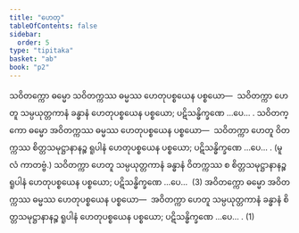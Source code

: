 ```yaml
---
title: "ဟေတု"
tableOfContents: false
sidebar:
  order: 5
type: "tipitaka"
basket: "ab"
book: "p2"
---
```



<DynamicBreadcrumb />

<Division number="116" book="p2" e="ch" v="38" p="604">

<Paragraph number="4324" book="p2">
သဝိတက္ကော ဓမ္မော သဝိတက္ကဿ ဓမ္မဿ ဟေတုပစ္စယေန ပစ္စယော—  သဝိတက္ကာ ဟေတူ သမ္ပယုတ္တကာနံ ခန္ဓာနံ ဟေတုပစ္စယေန ပစ္စယော; ပဋိသန္ဓိက္ခဏေ …ပေ… . သဝိတက္ကော ဓမ္မော အဝိတက္ကဿ ဓမ္မဿ ဟေတုပစ္စယေန ပစ္စယော—  သဝိတက္ကာ ဟေတူ ဝိတက္ကဿ စိတ္တသမုဋ္ဌာနာနဉ္စ ရူပါနံ ဟေတုပစ္စယေန ပစ္စယော; ပဋိသန္ဓိက္ခဏေ …ပေ… . (မူလံ ကာတဗ္ဗံ.) သဝိတက္ကာ ဟေတူ သမ္ပယုတ္တကာနံ ခန္ဓာနံ ဝိတက္ကဿ စ စိတ္တသမုဋ္ဌာနာနဉ္စ ရူပါနံ ဟေတုပစ္စယေန ပစ္စယော; ပဋိသန္ဓိက္ခဏေ …ပေ…  (3)
</Paragraph>

<Paragraph number="4325" book="p2">
အဝိတက္ကော ဓမ္မော အဝိတက္ကဿ ဓမ္မဿ ဟေတုပစ္စယေန ပစ္စယော—  အဝိတက္ကာ ဟေတူ သမ္ပယုတ္တကာနံ ခန္ဓာနံ စိတ္တသမုဋ္ဌာနာနဉ္စ ရူပါနံ ဟေတုပစ္စယေန ပစ္စယော; ပဋိသန္ဓိက္ခဏေ …ပေ… . (1)
</Paragraph>
</Division>